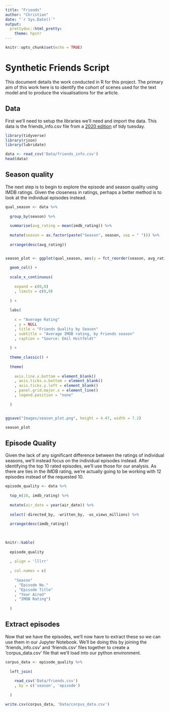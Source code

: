 ```yaml
---
title: "Friends"
author: "Christian"
date: "`r Sys.Date()`"
output:
  prettydoc::html_pretty:
    theme: hpstr
---
```


```r
knitr::opts_chunk$set(echo = TRUE)
```

# Synthetic Friends Script

This document details the work conducted in R for this project. The primary aim of this work here is to identify the cohort of scenes used for the text model and to produce the visualisations for the article.

## Data

First we'll need to setup the libraries we'll need and import the data. This data is the friends_info.csv file from a [2020 edition](https://github.com/rfordatascience/tidytuesday/blob/master/data/2020/2020-09-08/friends_info.csv) of tidy tuesday.

```r

library(tidyverse)
library(rjson)
library(lubridate)

data <- read_csv('Data/friends_info.csv')
head(data)

```

## Season quality

The next step is to begin to explore the episode and season quality using IMDB ratings. Given the closeness in ratings, perhaps a better method is to look at the individual episodes instead.

```r


qual_season <- data %>%
  
  group_by(season) %>%
  
  summarise(avg_rating = mean(imdb_rating)) %>%
  
  mutate(season = as.factor(paste("Season", season, sep = " "))) %>%
  
  arrange(desc(avg_rating))


season_plot <- ggplot(qual_season, aes(y = fct_reorder(season, avg_rating), x = avg_rating, fill = season)) +
  
  geom_col() +
  
  scale_x_continuous(
    
    expand = c(0,0)
    , limits = c(0,9)
    
  ) +
  
  labs(
    
    x = "Average Rating"
    , y = NULL
    , title = "Friends Quality by Season"
    , subtitle = "Average IMDB rating, by Friends season"
    , caption = "Source: Emil Hvitfeldt"
      
  ) +
  
  theme_classic() +
  
  theme(
    
    axis.line.x.bottom = element_blank()
    , axis.ticks.x.bottom = element_blank()
    , axis.ticks.y.left = element_blank()
    , panel.grid.major.x = element_line()
    , legend.position = "none"
    
  ) 


ggsave("Images/season_plot.png", height = 4.47, width = 7.2)

season_plot

```


## Episode Quality

Given the lack of any significant difference between the ratings of individual seasons, we'll instead focus on the individual episodes instead. After identifying the top 10 rated episodes, we'll use those for our analysis. As there are ties in the IMDB rating, we're actually going to be working with 12 episodes instead of the requested 10.

```r

episode_quality <- data %>%
  
  top_n(10, imdb_rating) %>%
  
  mutate(air_date = year(air_date)) %>%
  
  select(-directed_by, -written_by, -us_views_millions) %>%
  
  arrange(desc(imdb_rating))
  
  

knitr::kable(
  
  episode_quality
  
  , align = 'lllrr'
  
  , col.names = c(
    
    "Season"
    , "Episode No."
    , "Episode Title"
    , "Year Aired"
    , "IMDB Rating")
  
  )


```


## Extract episodes

Now that we have the episodes, we'll now have to extract these so we can use them in our Jupyter Notebook. We'll be doing this by joining the 'friends_info.csv' and 'friends.csv' files together to create a 'corpus_data.csv' file that we'll load into our python environment.


```r



corpus_data <- episode_quality %>%
  
  left_join(
    
    read_csv('Data/friends.csv')
    , by = c('season', 'episode')
  
  )

write.csv(corpus_data, 'Data/corpus_data.csv')

```
